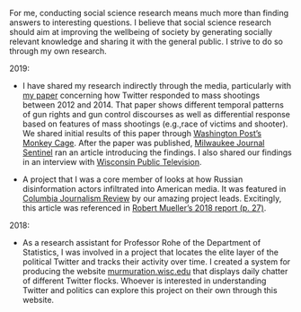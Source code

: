 <link rel="stylesheet" href="styles.css" type="text/css">

For me, conducting social science research means much more than finding answers to interesting questions. I believe that social science research should aim at improving the wellbeing of society by generating socially relevant knowledge and sharing it with the general public. I strive to do so through my own research.

2019:

* I have shared my research indirectly through the media, particularly with [my paper](https://doi.org/10.1093/jcmc/zmz009) concerning how Twitter responded to mass shootings between 2012 and 2014. That paper shows different temporal patterns of gun rights and gun control discourses as well as differential response based on features of mass shootings (e.g.,race of victims and shooter). We shared initial results of this paper through [Washington Post's Monkey Cage](https://www.washingtonpost.com/news/the-switch/wp/2018/02/20/why-social-media-appeals-after-mass-shootings-have-done-little-to-change-gun-laws/?fbclid=IwAR1tnTttjem8UrYPPKxtqgJNj1hrfQnWCishTOGl56ZfSNVYFXJfEN4yxA4). After the paper was published, [Milwaukee Journal Sentinel](https://www.jsonline.com/restricted/?return=https%3A%2F%2Fwww.jsonline.com%2Fstory%2Fnews%2Fpolitics%2Felections%2F2019%2F06%2F21%2Fstudy-responses-mass-shootings-finds-gun-rights-side-winning%2F1522977001%2F) ran an article introducing the findings. I also shared our findings in an interview with [Wisconsin Public Television](https://www.pbs.org/video/post-shooting-sentiments-intense-they-are-fleeting/).

* A project that I was a core member of looks at how Russian disinformation actors infiltrated into American media. It was featured in [Columbia Journalism Review]( https://www.cjr.org/analysis/tweets-russia-news.php) by our amazing project leads. Excitingly, this article was referenced in [Robert Mueller’s 2018 report (p. 27)]( https://www.justice.gov/storage/report.pdf).

2018:

* As a research assistant for Professor Rohe of the Department of Statistics, I was involved in a project that locates the elite layer of the political Twitter and tracks their activity over time. I created a system for producing the website [murmuration.wisc.edu]( https://murmuration.wisc.edu) that displays daily chatter of different Twitter flocks. Whoever is interested in understanding Twitter and politics can explore this project on their own through this website. 
